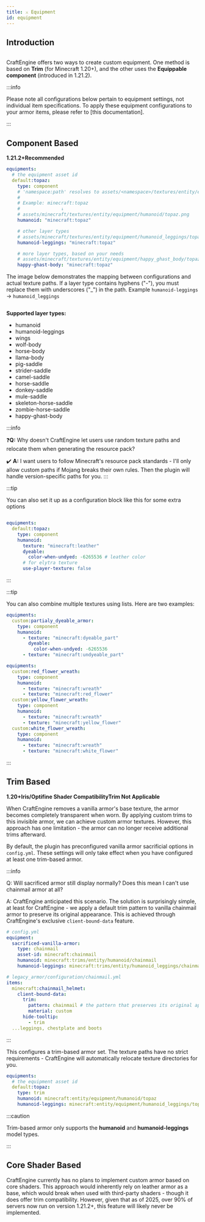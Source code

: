 ```yaml
---
title: ⚔️ Equipment
id: equipment
---
```



## Introduction

<div style={{textAlign: 'center'}}>
  <img src={require('/img/equipment_1.png').default} alt="" />
</div>

CraftEngine offers two ways to create custom equipment. One method is based on **Trim** (for Minecraft 1.20+), and the other uses the **Equippable component** (introduced in 1.21.2).

:::info

Please note all configurations below pertain to equipment settings, not individual item specifications. To apply these equipment configurations to your armor items, please refer to [this documentation].

:::

## Component Based
<Highlight color="#0d9622ff">**1.21.2+**</Highlight><Highlight color="#0d9622ff">**Recommended**</Highlight>

```yaml
equipments:
  # the equipment asset id
  default:topaz:
    type: component
    # 'namespace:path' resolves to assets/<namespace>/textures/entity/equipment/<layer_type>/<path>.png.
    # 
    # Example: minecraft:topaz
    #               ↓
    # assets/minecraft/textures/entity/equipment/humanoid/topaz.png
    humanoid: "minecraft:topaz"

    # other layer types
    # assets/minecraft/textures/entity/equipment/humanoid_leggings/topaz.png
    humanoid-leggings: "minecraft:topaz"

    # more layer types, based on your needs
    # assets/minecraft/textures/entity/equipment/happy_ghast_body/topaz.png
    happy-ghast-body: "minecraft:topaz"
```

The image below demonstrates the mapping between configurations and actual texture paths. If a layer type contains hyphens ("-"), you must replace them with underscores ("_") in the path. Example `humanoid-leggings` -> `humanoid_leggings`

<div style={{textAlign: 'center'}}>
  <img src={require('/img/equipment_3.png').default} alt="" />
</div>


**Supported layer types:**

* humanoid
* humanoid-leggings
* wings
* wolf-body
* horse-body
* llama-body
* pig-saddle
* strider-saddle
* camel-saddle
* horse-saddle
* donkey-saddle
* mule-saddle
* skeleton-horse-saddle
* zombie-horse-saddle
* happy-ghast-body

:::info

❓️**Q:** Why doesn't CraftEngine let users use random texture paths and relocate them when generating the resource pack?

✔️ **A:** I want users to follow Minecraft's resource pack standards - I'll only allow custom paths if Mojang breaks their own rules. Then the plugin will handle version-specific paths for you.
:::

:::tip

You can also set it up as a configuration block like this for some extra options

```yaml

equipments:
  default:topaz:
    type: component
    humanoid:
      texture: "minecraft:leather"
      dyeable:
        color-when-undyed: -6265536 # leather color
      # for elytra texture
      use-player-texture: false
```
:::

:::tip

You can also combine multiple textures using lists. Here are two examples:

```yaml
equipments:
  custom:partialy_dyeable_armor:
    type: component
    humanoid:
      - texture: "minecraft:dyeable_part"
        dyeable:
          color-when-undyed: -6265536
      - texture: "minecraft:undyeable_part"
```

```yaml
equipments:
  custom:red_flower_wreath:
    type: component
    humanoid:
      - texture: "minecraft:wreath"
      - texture: "minecraft:red_flower"
  custom:yellow_flower_wreath:
    type: component
    humanoid:
      - texture: "minecraft:wreath"
      - texture: "minecraft:yellow_flower"
  custom:white_flower_wreath:
    type: component
    humanoid:
      - texture: "minecraft:wreath"
      - texture: "minecraft:white_flower"
```
:::

## Trim Based
<Highlight color="#0d9622ff">**1.20+**</Highlight><Highlight color="#0d9622ff">**Iris/Optifine Shader Compatibility**</Highlight><Highlight color="#e03f26ff">**Trim Not Applicable**</Highlight>

When CraftEngine removes a vanilla armor's base texture, the armor becomes completely transparent when worn. By applying custom trims to this invisible armor, we can achieve custom armor textures. However, this approach has one limitation - the armor can no longer receive additional trims afterward.

By default, the plugin has preconfigured vanilla armor sacrificial options in `config.yml`. These settings will only take effect when you have configured at least one trim-based armor.

:::info

Q: Will sacrificed armor still display normally? Does this mean I can't use chainmail armor at all?

A: CraftEngine anticipated this scenario. The solution is surprisingly simple, at least for CraftEngine - we apply a default trim pattern to vanilla chainmail armor to preserve its original appearance. This is achieved through CraftEngine's exclusive `client-bound-data` feature.

```yaml
# config.yml
equipment:
  sacrificed-vanilla-armor:
    type: chainmail
    asset-id: minecraft:chainmail
    humanoid: minecraft:trims/entity/humanoid/chainmail
    humanoid-leggings: minecraft:trims/entity/humanoid_leggings/chainmail

# legacy_armor/configuration/chainmail.yml
items:
  minecraft:chainmail_helmet:
    client-bound-data:
      trim:
        pattern: chainmail # the pattern that preserves its original appearance
        material: custom
      hide-tooltip:
        - trim
  ...leggings, chestplate and boots
```

:::

This configures a trim-based armor set. The texture paths have no strict requirements - CraftEngine will automatically relocate texture directories for you.

```yaml
equipments:
  # the equipment asset id
  default:topaz:
    type: trim
    humanoid: minecraft:entity/equipment/humanoid/topaz
    humanoid-leggings: minecraft:entity/equipment/humanoid_leggings/topaz
```

:::caution

Trim-based armor only supports the **humanoid** and **humanoid-leggings** model types.

:::

## Core Shader Based

CraftEngine currently has no plans to implement custom armor based on core shaders. This approach would inherently rely on leather armor as a base, which would break when used with third-party shaders - though it does offer trim compatibility. However, given that as of 2025, over 90% of servers now run on version 1.21.2+, this feature will likely never be implemented.